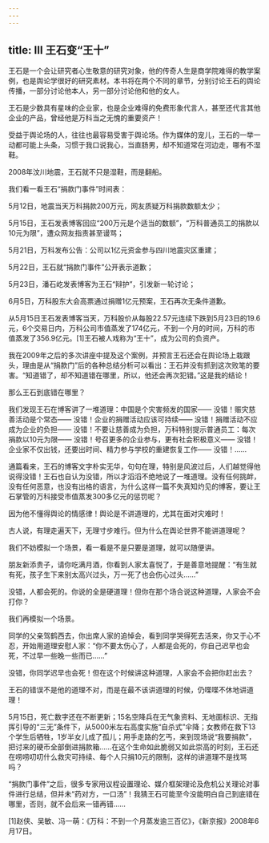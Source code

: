 ```yaml
---
---
---
```

title: Ⅲ 王石变“王十”
---

王石是一个会让研究者心生敬意的研究对象，他的传奇人生是商学院难得的教学案例，也是舆论学很好的研究素材。本书将在两个不同的章节，分别讨论王石的舆论传播，一部分讨论他本人，另一部分讨论他和他的女人。

王石是少数具有星味的企业家，也是企业难得的免费形象代言人，甚至还代言其他企业的产品，曾经他是万科当之无愧的重要资产！

受益于舆论场的人，往往也最容易受害于舆论场。作为媒体的宠儿，王石的一举一动都可能上头条，习惯于我口说我心，当直肠男，却不知道常在河边走，哪有不湿鞋。

2008年汶川地震，王石就不只是湿鞋，而是翻船。

我们看一看王石“捐款门事件”时间表：

5月12日，地震当天万科捐款200万元，网友质疑万科捐款数额太少；

5月15日，王石发表博客回应“200万元是个适当的数额”，“万科普通员工的捐款以10元为限”，遭众网友指责甚至谩骂；

5月21日，万科发布公告：公司以1亿元资金参与四川地震灾区重建；

5月22日，王石就“捐款门事件”公开表示道歉；

5月23日，潘石屹发表博客为王石“辩护”，引发新一轮讨论；

6月5日，万科股东大会高票通过捐赠1亿元预案，王石再次无条件道歉。

从5月15日王石发表博客当天，万科股价从每股22.57元连续下跌到5月23日的19.6元，6个交易日内，万科公司市值蒸发了174亿元，不到一个月的时间，万科的市值蒸发了356.9亿元。[1]王石被人戏称为“王十”，成为公司的负资产。

我在2009年之后的多次讲座中提及这个案例，并预言王石还会在舆论场上栽跟头，理由是从“捐款门”后的各种总结分析可以看出：王石并没有抓到这次败笔的要害。“知道错了，却不知道错在哪里，所以，他还会再次犯错。”这是我的结论！

那么王石到底错在哪里？

我们发现王石在博客讲了一堆道理：中国是个灾害频发的国家—— 没错！赈灾慈善活动是个常态—— 没错！企业的捐赠活动应该可持续—— 没错！捐赠活动不应成为企业的负担—— 没错！不要让慈善成为负担，万科特别提示普通员工：每次捐款以10元为限—— 没错！号召更多的企业参与，更有社会积极意义—— 没错！企业家不仅出钱，还要出时间、精力参与学校的重建恢复工作—— 没错！……

通篇看来，王石的博客文字朴实无华，句句在理，特别是风波过后，人们越觉得他说得没错！王石也自认为没错，所以才滔滔不绝地说了一堆道理。没有任何挑衅，没有任何恶意，也没有出格的语言，为什么这样一篇不失真知灼见的博客，要让王石掌管的万科接受市值蒸发300多亿元的惩罚呢？

因为他不懂得舆论的情感律！舆论是不讲道理的，尤其在面对灾难时！

古人说，有理走遍天下，无理寸步难行。但为什么在舆论世界不能讲道理呢？

我们不妨模拟一个场景，看一看是不是只要是道理，就可以随便讲。

朋友新添贵子，请你吃满月酒，你看到人家太喜悦了，于是善意地提醒：“有生就有死，孩子生下来别太高兴过头，万一死了也会伤心过头……”

没错，人都会死的。你说的全是硬道理！但你在那个场合说这种道理，人家会不会打你？

我们再模拟一个场景。

同学的父亲驾鹤西去，你出席人家的追悼会，看到同学哭得死去活来，你又于心不忍，开始用道理安慰人家：“你不要太伤心了，人都是会死的，你自己迟早也会死，不过早一些晚一些而已……”

没错，你同学迟早也会死！但在这个时候讲这种道理，人家会不会把你赶出去？

王石的错误不是他的道理不对，而是在最不该讲道理的时候，仍喋喋不休地讲道理！

5月15日，死亡数字还在不断更新；15名空降兵在无气象资料、无地面标识、无指挥引导的“三无”条件下，从5000米左右高度实施“自杀式”伞降；女教师在救下13个学生后牺牲，1岁半女儿成了孤儿；用手走路的乞丐，来到现场说“我要捐款”，把讨来的硬币全部倒进捐款箱……在这个生命如此脆弱又如此崇高的时刻，王石还在唠唠叨叨什么救灾可持续、每个人只捐10元的限制，这样的讲道理不是找骂吗？

“捐款门事件”之后，很多专家用议程设置理论、媒介框架理论及危机公关理论对事件进行总结，但并未“药对方，一口汤”！我猜王石可能至今没能明白自己到底错在哪里，否则，就不会后来一错再错……

[1]赵侠、吴敏、冯一萌：《万科：不到一个月蒸发逾三百亿》，《新京报》2008年6月17日。